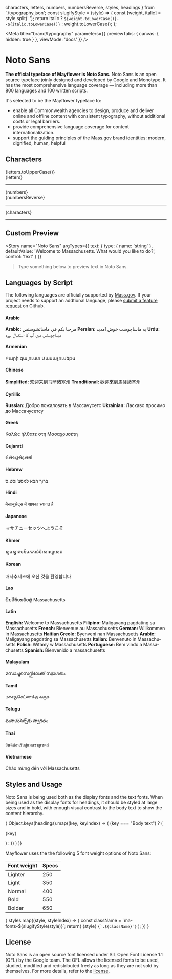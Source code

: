 
  characters,
  letters,
  numbers,
  numbersReverse,
  styles,
  headings
} from './typography.json';
const slugifyStyle = (style) => {
  const [weight, italic] = style.split(' ');
  return italic ? `${weight.toLowerCase()}--${italic.toLowerCase()}` : weight.toLowerCase();
};




<Meta
  title="brand/typography"
  parameters={{
    previewTabs: { canvas: { hidden: true } },
    viewMode: 'docs'
  }}
/>

# Noto Sans
**The official typeface of Mayflower is Noto Sans.**
 Noto Sans is an open source typeface joinly designed and developed by Google and Monotype. It has the most comprehensive language coverage — including more than 800 languages and 100 written scripts.

It's selected to be the Mayflower typeface to:
- enable all Commonwealth agencies to design, produce and deliver online and offline content with consistent typography, without additional costs or legal barriers.
- provide comprehensive language coverage for content internationalization.
- support the guiding principles of the Mass.gov brand identities: modern, dignified, human, helpful


## Characters
<RichText className="sb-block">
  <div className="sb-text">{letters.toUpperCase()}</div>
  <div className="sb-text">{letters}</div>
  <hr />
  <div className="sb-text">{numbers}</div>
  <div className="sb-text">{numbersReverse}</div>
  <hr />
  <div className="sb-text">{characters}</div>
  <hr />
</RichText>


## Custom Preview
<Story
  name="Noto Sans"
  argTypes={{
    text: {
      type: { name: 'string' },
      defaultValue: 'Welcome to Massachusetts. What would you like to do?',
      control: 'text'
    }
  }}
>
</Story>

> Type something below to preview text in Noto Sans.

<div id="sb-control--preview">
  <ArgsTable
    compact
    story="Noto Sans"
  />
</div>

## Languages by Script
The following languages are officially supported by [Mass.gov](https://www.mass.gov). If your project needs to support an addtional language, please [submit a feature request](https://github.com/massgov/mayflower/issues/new/choose) on Github.

#### Arabic
<RichText htmlTag="p" className="sb-block" lang="Arab"><b>Arabic: </b>مرحبا بكم في ماساتشوستس</RichText>
<RichText htmlTag="p" className="sb-block" lang="fa"><b>Persian: </b>به ماساچوست خوش آمدید</RichText>
<RichText htmlTag="p" className="sb-block" lang="ur"><b>Urdu: </b>میساچوسٹس میں آپ کا استقبال ہےد</RichText>

#### Armenian
<RichText htmlTag="p" className="sb-block" lang="hy">Բարի գալուստ Մասաչուսեթս</RichText>

#### Chinese
<RichText htmlTag="p" className="sb-block" lang="zh-Hans"><b>Simplified: </b>欢迎来到马萨诸塞州</RichText>
<RichText htmlTag="p" className="sb-block" lang="yue-Hant"><b>Tranditional: </b>歡迎來到馬薩諸塞州</RichText>

#### Cyrillic
<RichText htmlTag="p" className="sb-block" lang="Cyrl"><b>Russian: </b>Добро пожаловать в Массачусетс</RichText>
<RichText htmlTag="p" className="sb-block" lang="uk"><b>Ukrainian: </b>Ласкаво просимо до Массачусетсу</RichText>

#### Greek
<RichText htmlTag="p" className="sb-block" lang="gr">Καλώς ήλθατε στη Μασαχουσέτη</RichText>

#### Gujarati
<RichText htmlTag="p" className="sb-block" lang="gu">મેસેચ્યુસેટ્સમાં</RichText>


#### Hebrew
<RichText htmlTag="p" className="sb-block" lang="Hebr">ברוך הבא למסצ'וסט.ס</RichText>

#### Hindi
<RichText htmlTag="p" className="sb-block" lang="hi">मैसाचुसेट्स में आपका स्वागत है</RichText>

#### Japanese
<RichText htmlTag="p" className="sb-block" lang="jp">マサチューセッツへようこそ</RichText>

#### Khmer
<RichText htmlTag="p" className="sb-block" lang="km">សូមស្វាគមន៍មកកាន់ម៉ាសាឈូសេត</RichText>

#### Korean
<RichText htmlTag="p" className="sb-block" lang="ko">매사추세츠에 오신 것을 환영합니다</RichText>

#### Lao
<RichText htmlTag="p" className="sb-block" lang="lo">ຍິນດີຕ້ອນຮັບສູ່ Massachusetts</RichText>

#### Latin
<RichText htmlTag="p" className="sb-block" lang="Latn"><b>English: </b>Welcome to Massachusetts</RichText>
<RichText htmlTag="p" className="sb-block" lang="tl"><b>Filipino: </b>Maligayang pagdating sa Massachusetts</RichText>
<RichText htmlTag="p" className="sb-block" lang="fr"><b>French: </b>Bienvenue au Massachusetts</RichText>
<RichText htmlTag="p" className="sb-block" lang="de"><b>German: </b>Willkommen in Massachusetts</RichText>
<RichText htmlTag="p" className="sb-block" lang="hr"><b>Haitian Creole: </b>Byenveni nan Massachusetts</RichText>
<RichText htmlTag="p" className="sb-block" lang="tl"><b>Arabic: </b>Maligayang pagdating sa Massachusetts</RichText>
<RichText htmlTag="p" className="sb-block" lang="it"><b>Italian: </b>Benvenuto in Massachusetts</RichText>
<RichText htmlTag="p" className="sb-block" lang="pl"><b>Polish: </b>Witamy w Massachusetts</RichText>
<RichText htmlTag="p" className="sb-block" lang="pt"><b>Portuguese: </b>Bem vindo a Massachusetts</RichText>
<RichText htmlTag="p" className="sb-block" lang="es"><b>Spanish: </b>Bienvenido a massachusetts</RichText>

#### Malayalam
<RichText htmlTag="p" className="sb-block" lang="ml">മസാച്ചുസെറ്റ്സിലേക്ക് സ്വാഗതം</RichText>

#### Tamil
<RichText htmlTag="p" className="sb-block" lang="ta">மாசசூசெட்ஸுக்கு வருக</RichText>

#### Telugu
<RichText htmlTag="p" className="sb-block" lang="te">మసాచుసెట్స్‌కు స్వాగతం</RichText>

#### Thai
<RichText htmlTag="p" className="sb-block" lang="Thai">ยินดีต้อนรับสู่แมสซาชูเซตส์</RichText>

#### Vietnamese
<RichText htmlTag="p" className="sb-block" lang="vi">Chào mừng đến với Massachusetts</RichText>

## Styles and Usage
Noto Sans is being used both as the display fonts and the text fonts.
When being used as the display fonts for headings, it should be styled at large sizes and in bold, with enough visual contrast to the body text to show the content hierarchy.

<div className="sb-block">
  { Object.keys(headings).map((key, keyIndex) => (
      (key === "Body text") ?
      (<p>{key}</p>) :
      (<Heading level={headings[key]} key={`element.key.${keyIndex}`} text={key} />)
    )
  )}
</div>



Mayflower uses the the following 5 font weight options of Noto Sans:

| Font weight | Specs |
| :--- | :--- |
| Lighter | 250 |
| Light | 350 |
| Normal | 400 |
| Bold | 550 |
| Bolder | 650 |


<div className="sb-block sb-grid">
  {
    styles.map((style, styleIndex) => {
      const className = `ma-fonts-${slugifyStyle(style)}`;
      return(
        <React.Fragment key={`style.block.${styleIndex}`}>
          <span className={className}>{style}</span>
          <span className="markdown-body">
            <code>{`.${className}`}</code>
          </span>
        </React.Fragment>
      );
    })
  }
</div>


## License

Noto Sans is an open source font licensed under SIL Open Font License 1.1 (OFL) by the Google team. The OFL allows the licensed fonts to be used, studied, modified and
redistributed freely as long as they are not sold by themselves. For more details, refer to the [license](https://github.com/googlefonts/noto-fonts/blob/master/LICENSE).
